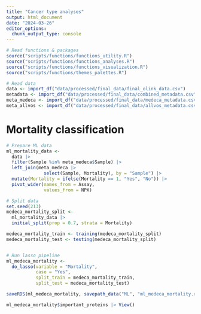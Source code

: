 ```yaml
---
title: "Cancer type analyses"
output: html_document
date: "2024-03-26"
editor_options: 
  chunk_output_type: console
---
```



```r
# Read functions & packages
source("scripts/functions/functions_utility.R")
source("scripts/functions/functions_analyses.R")
source("scripts/functions/functions_visualization.R")
source("scripts/functions/themes_palettes.R")

# Read data
data <- import_df("data/processed/final_data/final_olink_data.csv")  
metadata <- import_df("data/processed/final_data/combined_metadata.csv")  
meta_medeca <- import_df("data/processed/final_data/medeca_metadata.csv") 
meta_allvos <- import_df("data/processed/final_data/allvos_metadata.csv")  
```

# Mortality classification 

```r
# Prepare ML data
ml_mortality_data <- 
  data |>
  filter(Sample %in% meta_medeca$Sample) |> 
  left_join(meta_medeca |> 
              select(Sample, Mortality), by = "Sample") |> 
  mutate(Mortality = ifelse(Mortality == 1, "Yes", "No")) |> 
  pivot_wider(names_from = Assay,
              values_from = NPX) 

# Split data 
set.seed(213)
medeca_mortality_split <-
  ml_mortality_data |> 
  initial_split(prop = 0.7, strata = Mortality)

medeca_mortality_train <- training(medeca_mortality_split)
medeca_mortality_test <- testing(medeca_mortality_split)


# Run lasso pipeline
ml_medeca_mortality <- 
  do_lasso(variable = "Mortality",
           case = "Yes", 
           split_train = medeca_mortality_train, 
           split_test = medeca_mortality_test) 

saveRDS(ml_medeca_mortality, savepath_data("ML", "ml_medeca_mortality.rds"))

ml_medeca_mortality$important_proteins |> View()

```

